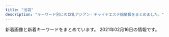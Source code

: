 ```yaml
---
title: "池袋"
description: "キーワード別にの巨乳アジアン・チャイナエステ嬢情報をまとめました。"
---
```


新着画像と新着キーワードをまとめています。
2021年02月16日の情報です。

<DmmAffiliateIns />
<KeywordTable
  shops={
    [
    {
        "station": "JR\u6c60\u888b\u99c5\u897f\u53e3",
        "keywords": {
            "\u30bb\u30af\u30b7\u30fc": 1
        },
        "name": "\u6708\u306e\u604b",
        "img_links": [
            "http://tsukinokoi.com/img/staff/153079932824200700.jpg",
            "http://tsukinokoi.com/images/bar_staff.png",
            "http://tsukinokoi.com/images/QRcode.png",
            "http://tsukinokoi.com/img/staff/144652745411466600.jpg",
            "http://tsukinokoi.com/img/staff/148586605226742500.jpg",
            "http://tsukinokoi.com/images/news3.png",
            "http://tsukinokoi.com/images/news1.png",
            "http://tsukinokoi.com/images/bar_top.png",
            "http://tsukinokoi.com/img/staff/148073918839938900.jpg",
            "http://tsukinokoi.com/img/staff/155818741107218300.jpg",
            "http://tsukinokoi.com/images/bar_gallery.png",
            "http://tsukinokoi.com/images/pickupGirl2014.png",
            "http://tsukinokoi.com/img/staff/148586605222864500.jpg",
            "http://tsukinokoi.com/img/staff/151584629124140300.jpg",
            "http://tsukinokoi.com/img/staff/152008703796356600.jpg",
            "http://tsukinokoi.com/img/staff/142919725579809100.png",
            "http://tsukinokoi.com/img/staff/155204782386136400.jpg",
            "http://tsukinokoi.com/img/staff/154673852166026500.jpg",
            "http://tsukinokoi.com/img/staff/148256052554824000.jpg",
            "http://tsukinokoi.com/img/staff/155611310658540500.jpg",
            "http://tsukinokoi.com/img/staff/160622584020640000.jpg",
            "http://tsukinokoi.com/images/event/2020/m02.png"
        ],
        "url": "http://tsukinokoi.com/"
    },
    {
        "name": "\u30a2\u30ed\u30de\u30ed\u30de\u30f3\u30b9",
        "keywords": {
            "C": 21
        },
        "url": "http://salon-arm.com/",
        "station": "JR\u6c60\u888b\u99c5\u897f\u53e3",
        "img_links": [
            "http://salon-arm.com/staff/ichigo/01.jpg",
            "http://salon-arm.com/staff/kaori/01mb.jpg",
            "http://salon-arm.com/pic/head.png",
            "http://salon-arm.com/staff/nana/01mb.jpg",
            "http://salon-arm.com/staff/saya/01mb.jpg",
            "http://salon-arm.com/staff/ringo/01mb.jpg",
            "http://salon-arm.com/img/ttl_mobile.png",
            "http://salon-arm.com/staff/reina/01.jpg",
            "http://salon-arm.com/staff/nana/01.jpg",
            "http://salon-arm.com/staff/ringo/01.jpg",
            "http://salon-arm.com/staff/saya/01.jpg",
            "http://salon-arm.com/img/ttl_line.png",
            "http://salon-arm.com/staff/ichigo/01mb.jpg",
            "http://salon-arm.com/staff/yuuka/01.jpg",
            "http://salon-arm.com/pic/top.png",
            "http://salon-arm.com/staff/emi/01.jpg",
            "http://salon-arm.com/staff/emi/01mb.jpg",
            "http://salon-arm.com/img/att.jpg",
            "http://salon-arm.com/i/files/homeimg.jpg",
            "http://salon-arm.com/staff/kaori/01.jpg",
            "http://salon-arm.com/staff/rika/01.jpg",
            "http://salon-arm.com/staff/ai/01mb.jpg",
            "http://salon-arm.com/img/ttl_concept.png",
            "http://salon-arm.com/staff/ai/01.jpg",
            "http://salon-arm.com/staff/mai/01.jpg",
            "http://salon-arm.com/staff/midori/01mb.jpg",
            "http://salon-arm.com/staff/reina/01mb.jpg",
            "http://salon-arm.com/staff/yuuka/01mb.jpg",
            "http://salon-arm.com/staff/mai/01mb.jpg",
            "http://salon-arm.com/img/ttl_staff.png",
            "http://salon-arm.com/img/ttl_tnew.png",
            "http://salon-arm.com/staff/midori/01.jpg",
            "http://salon-arm.com/staff/rika/01mb.jpg"
        ]
    },
    {
        "name": "\u767d\u3044\u604b\u4eba",
        "station": "JR\u6c60\u888b\u99c5\u897f\u53e3",
        "url": "http://whitelover.jpest.net/",
        "img_links": [
            "http://whitelover.jpest.net/uploads//sites/32/2020/12/g3.jpg",
            "http://whitelover.jpest.net/uploads//sites/32/2020/11/01-1.png",
            "http://whitelover.jpest.net/uploads//sites/32/2021/02/g31.jpg",
            "http://whitelover.jpest.net/uploads//sites/32/2021/01/01-1.jpg",
            "http://whitelover.jpest.net/uploads//sites/32/2021/02/g3.jpg",
            "http://whitelover.jpest.net/uploads//sites/32/2020/12/g2.jpg",
            "http://whitelover.jpest.net/uploads//sites/32/2020/12/g3-1.jpg",
            "http://whitelover.jpest.net/uploads//sites/32/2021/02/g3-1.jpg",
            "http://whitelover.jpest.net/uploads//sites/32/2020/11/g12.jpg",
            "http://whitelover.jpest.net/uploads//sites/32/2020/11/02-1.png",
            "http://whitelover.jpest.net/uploads//sites/32/2021/01/02-1.jpg",
            "http://whitelover.jpest.net/uploads//sites/32/elementor/thumbs/g3-1-p2n77xvnrngcubrvbz5lcdx939b43zx45417b9n100.jpg",
            "http://whitelover.jpest.net/uploads//sites/32/2020/11/g1.jpg"
        ],
        "keywords": {}
    },
    {
        "station": "JR\u6c60\u888b\u99c5\u897f\u53e3",
        "url": "http://www.coco-8.jp/",
        "keywords": {
            "86": 2,
            "88": 1,
            "90": 1
        },
        "name": "CoCo8 \u30b3\u30b3\u30a8\u30a4\u30c8",
        "img_links": [
            "http://www.coco-8.jp/_src/49977785/wechatimg336_20201102105038881.jpg",
            "http://www.coco-8.jp/_src/36745880/pic2.jpg",
            "http://www.coco-8.jp/_src/36746346/maya.jpg",
            "http://www.coco-8.jp/_src/36746641/risa.jpg",
            "http://www.coco-8.jp/_src/36746345/maya.jpg",
            "http://www.coco-8.jp/_src/36813492/cam2.jpg",
            "http://www.coco-8.jp/_src/36746732/road2.png",
            "http://www.coco-8.jp/_src/36742655/down.png",
            "http://www.coco-8.jp/_src/37791773/wechatimg437_20201113100952153.jpg",
            "http://www.coco-8.jp/_src/36746351/lineline.png",
            "http://www.coco-8.jp/_src/36746320/sayuri.jpg",
            "http://www.coco-8.jp/_src/49632559/wechatimg336_20201102105038881.jpg",
            "http://www.coco-8.jp/_src/36741678/down.png",
            "http://www.coco-8.jp/_src/36741639/2.jpg",
            "http://www.coco-8.jp/_src/36741636/5.jpg",
            "http://www.coco-8.jp/_src/36746692/g3.jpg",
            "http://www.coco-8.jp/_src/36741637/3.jpg",
            "http://www.coco-8.jp/_src/36741673/3.jpg",
            "http://www.coco-8.jp/_src/36741670/1.jpg",
            "http://www.coco-8.jp/_src/36741672/4.jpg",
            "http://www.coco-8.jp/_src/36746379/aki.jpg",
            "http://www.coco-8.jp/_src/36742638/b.png",
            "http://www.coco-8.jp/_src/36746702/g6.jpg",
            "http://www.coco-8.jp/_src/36746635/iwa1.jpg",
            "http://www.coco-8.jp/_src/36746398/mei1.jpg",
            "http://www.coco-8.jp/_src/36746642/risa.jpg",
            "http://www.coco-8.jp/_src/36742640/b.png",
            "http://www.coco-8.jp/_src/36746395/lineline.png",
            "http://www.coco-8.jp/_src/37791754/smartselect_20191212-140919_wechat.jpg",
            "http://www.coco-8.jp/_src/49977665/wechatimg437_20201113100952153.jpg",
            "http://www.coco-8.jp/_src/36746714/b.png",
            "http://www.coco-8.jp/_src/37791789/lineline.png",
            "http://www.coco-8.jp/_src/36741674/5.jpg",
            "http://www.coco-8.jp/_src/36820892/cam3.png",
            "http://www.coco-8.jp/_src/49632727/wechatimg336_20201102105038881.jpg",
            "http://www.coco-8.jp/_src/36741640/1.jpg",
            "http://www.coco-8.jp/_src/36746633/lineline.png",
            "http://www.coco-8.jp/_src/36746636/iwa1.jpg",
            "http://www.coco-8.jp/_src/36742658/s1.jpg",
            "http://www.coco-8.jp/_src/36742460/3.jpg",
            "http://www.coco-8.jp/_src/36742630/b.png",
            "http://www.coco-8.jp/_src/36741638/4.jpg",
            "http://www.coco-8.jp/_src/36712010/sayuri.jpg",
            "http://www.coco-8.jp/_src/36746331/lineline.png",
            "http://www.coco-8.jp/_src/36742461/4.jpg",
            "http://www.coco-8.jp/_src/36745876/pic1.jpg",
            "http://www.coco-8.jp/_src/36813493/cam2.jpg",
            "http://www.coco-8.jp/_src/37791774/wechatimg437_20201113100952153.jpg",
            "http://www.coco-8.jp/_src/36746397/mei1.jpg",
            "http://www.coco-8.jp/_src/36746704/g5.png",
            "http://www.coco-8.jp/_src/36746644/lineline.png",
            "http://www.coco-8.jp/_src/36742462/5.jpg",
            "http://www.coco-8.jp/_src/36742644/sayuri.jpg",
            "http://www.coco-8.jp/_src/36815290/cam.png",
            "http://www.coco-8.jp/_src/36746682/g.jpg",
            "http://www.coco-8.jp/_src/36742458/1.jpg",
            "http://www.coco-8.jp/_src/36742791/s4.jpg",
            "http://www.coco-8.jp/_src/36741671/2.jpg",
            "http://www.coco-8.jp/_src/36746688/g2.jpg",
            "http://www.coco-8.jp/_src/36742636/b.png",
            "http://www.coco-8.jp/_src/36742642/b.png",
            "http://www.coco-8.jp/_src/49977789/lineline.png",
            "http://www.coco-8.jp/_src/49977786/wechatimg336_20201102105038881.jpg",
            "http://www.coco-8.jp/_src/36742780/s3.jpg",
            "http://www.coco-8.jp/_src/36742714/s2.jpg",
            "http://www.coco-8.jp/_src/36743040/s5.jpg",
            "http://www.coco-8.jp/_src/36746380/aki.jpg",
            "http://www.coco-8.jp/_src/36820891/cam3.png",
            "http://www.coco-8.jp/_src/36742459/2.jpg",
            "http://www.coco-8.jp/_src/36746639/lineline.png",
            "http://www.coco-8.jp/_src/49977773/wechatimg437_20201113100952153.jpg"
        ]
    },
    {
        "name": "\u6e80\u6708\u5802",
        "station": "JR\u6c60\u888b\u99c5\u897f\u53e3",
        "img_links": [],
        "url": "http://mangetsudou.tyo.cm/",
        "keywords": {}
    },
    {
        "station": "JR\u6c60\u888b\u99c5\u897f\u53e3(\u5317)",
        "img_links": [
            "https://www.relax-es.net/img/uploadfile/imgpc01601602326.jpg",
            "https://www.relax-es.net/img/icon/new.png",
            "https://www.relax-es.net/w160-p400/img/uploadfile/imgpc01601942092.jpg",
            "https://www.relax-es.net/w160-p400/img/uploadfile/imgpc01601602403.jpg",
            "https://www.relax-es.net/img/bana02.jpg",
            "https://www.relax-es.net/w160-p400/img/uploadfile/imgpc01601602016.jpg",
            "https://www.relax-es.net/img/uploadfile/imgpc01608535783.jpg",
            "https://www.relax-es.net/w200-p300/img/uploadfile/imgpc01601601781.jpg",
            "https://www.relax-es.net/w160-p400/img/uploadfile/imgpc01608535783.jpg",
            "https://www.relax-es.net/w160-p400/img/uploadfile/imgpc01608535826.jpg",
            "https://www.relax-es.net/img/uploadfile/imgpc01601942123.jpg",
            "https://www.relax-es.net/img/area.jpg",
            "https://www.relax-es.net/w160-p400/img/uploadfile/imgpc01601601975.jpg",
            "https://www.relax-es.net/img/uploadfile/imgpc01601602761.jpg",
            "https://www.relax-es.net/w160-p400/img/uploadfile/imgpc01601602326.jpg",
            "https://www.relax-es.net/w160-p400/img/uploadfile/imgpc01601601781.jpg",
            "https://www.relax-es.net/w90-p90/img/uploadfile/imgpc01608535716.jpg",
            "https://www.relax-es.net/img/uploadfile/imgpc01601942165.jpg",
            "https://www.relax-es.net/w300-p200/img/uploadfile/imgpc01601603008.jpg",
            "https://www.relax-es.net/img/uploadfile/imgpc01601602970.jpg",
            "https://www.relax-es.net/img/uploadfile/imgpc01601601781.jpg",
            "https://www.relax-es.net/w200-p300/img/uploadfile/imgpc01601942123.jpg",
            "https://www.relax-es.net/w90-p90/img/uploadfile/imgpc01608535915.jpg",
            "https://www.relax-es.net/w160-p400/img/uploadfile/imgpc01608535915.jpg",
            "https://www.relax-es.net/w160-p400/img/uploadfile/imgpc01608535716.jpg",
            "https://www.relax-es.net/img/bana03.jpg",
            "https://www.relax-es.net/w200-p300/img/uploadfile/imgpc01601602016.jpg",
            "https://www.relax-es.net/img/num1.png",
            "https://www.relax-es.net/img/uploadfile/imgpc01601601975.jpg",
            "https://www.relax-es.net/w160-p400/img/uploadfile/imgpc01601602761.jpg",
            "https://www.relax-es.net/img/uploadfile/imgpc01601602443.jpg",
            "https://www.relax-es.net/img/uploadfile/imgpc01601942092.jpg",
            "https://www.relax-es.net/w200-p300/img/uploadfile/imgpc01601602761.jpg",
            "https://www.relax-es.net/w160-p400/img/uploadfile/imgpc01601942165.jpg",
            "https://www.relax-es.net/img/companioncoment.png",
            "https://www.relax-es.net/img/uploadfile/imgpc01601602890.jpg",
            "https://www.relax-es.net/w200-p300/img/uploadfile/imgpc01601602269.jpg",
            "https://www.relax-es.net/img/bana10.jpg",
            "https://www.relax-es.net/img/num2.png",
            "https://www.relax-es.net/img/uploadfile/imgpc01608535915.jpg",
            "https://www.relax-es.net/img/bana05.jpg",
            "https://www.relax-es.net/img/uploadfile/imgpc01601942142.jpg",
            "https://www.relax-es.net/img/num4.png",
            "https://www.relax-es.net/img/uploadfile/imgpc01608535716.jpg",
            "https://www.relax-es.net/img/uploadfile/imgpc01601602269.jpg",
            "https://www.relax-es.net/img/bana01.jpg",
            "https://www.relax-es.net/w160-p400/img/uploadfile/imgpc01601942142.jpg",
            "https://www.relax-es.net/img/syscard.png",
            "https://www.relax-es.net/w160-p400/img/uploadfile/imgpc01601602188.jpg",
            "https://www.relax-es.net/w90-p90/img/uploadfile/imgpc01601602443.jpg",
            "https://www.relax-es.net/w160-p400/img/uploadfile/imgpc01601602269.jpg",
            "https://www.relax-es.net/w160-p400/img/uploadfile/imgpc01601602443.jpg",
            "https://www.relax-es.net/img/bana04.jpg",
            "https://www.relax-es.net/img/num5.png",
            "https://www.relax-es.net/w200-p300/img/uploadfile/imgpc01608535915.jpg",
            "https://www.relax-es.net/w230-p230/img/uploadfile/img_1601600792.jpg",
            "https://www.relax-es.net/w90-p90/img/uploadfile/imgpc01601602970.jpg",
            "https://www.relax-es.net/img/bana07.jpg",
            "https://www.relax-es.net/w90-p90/img/uploadfile/imgpc01601942165.jpg",
            "https://www.relax-es.net/w200-p300/img/uploadfile/imgpc01601602970.jpg",
            "https://www.relax-es.net/w300-p200/img/uploadfile/imgpc01601942105.jpg",
            "https://www.relax-es.net/img/kantan.jpg",
            "https://www.relax-es.net/img/uploadfile/imgpc01601602676.jpg",
            "https://www.relax-es.net/img/num3.png",
            "https://www.relax-es.net/w90-p90/img/uploadfile/imgpc01601942105.jpg",
            "https://www.relax-es.net/img/uploadfile/img_1601600707.jpg",
            "https://www.relax-es.net/w160-p400/img/uploadfile/imgpc01601602890.jpg",
            "https://www.relax-es.net/w160-p400/img/uploadfile/imgpc01601602970.jpg",
            "https://www.relax-es.net/img/uploadfile/imgpc01601602403.jpg",
            "https://www.relax-es.net/w200-p300/img/uploadfile/imgpc01601942165.jpg",
            "https://www.relax-es.net/w160-p400/img/uploadfile/imgpc01601602676.jpg",
            "https://www.relax-es.net/img/uploadfile/imgpc01601602188.jpg",
            "https://www.relax-es.net/img/uploadfile/1601603998.png",
            "https://www.relax-es.net/img/uploadfile/imgpc01601942105.jpg",
            "https://www.relax-es.net/w200-p300/img/uploadfile/imgpc01601602403.jpg",
            "https://www.relax-es.net/img/uploadfile/imgpc01608535826.jpg",
            "https://www.relax-es.net/img/uploadfile/img_1601600792.jpg",
            "https://www.relax-es.net/w160-p400/img/uploadfile/imgpc01601942105.jpg",
            "https://www.relax-es.net/w160-p400/img/uploadfile/imgpc01601942123.jpg",
            "https://www.relax-es.net/w160-p400/img/uploadfile/imgpc01601603008.jpg",
            "https://www.relax-es.net/img/uploadfile/imgpc01601602016.jpg",
            "https://www.relax-es.net/img/uploadfile/imgpc01601603008.jpg"
        ],
        "name": "New RELAX TIME",
        "keywords": {
            "87": 20,
            "90": 5,
            "89": 61,
            "E": 72,
            "D": 51,
            "C": 34,
            "88": 69,
            "F": 30
        },
        "url": "https://www.relax-es.net/"
    },
    {
        "name": "\u6c34\u6728\u82b1",
        "img_links": [
            "http://hanamizuki.jpn.cm/images/room3.jpg",
            "http://hanamizuki.jpn.cm/images/room2.jpg",
            "http://hanamizuki.jpn.cm/photos/sites/43/2019/12/2019122511054726.jpg",
            "http://hanamizuki.jpn.cm/photos/sites/43/2021/02/2021020211590282.jpg",
            "http://hanamizuki.jpn.cm/images/s_news.png",
            "http://hanamizuki.jpn.cm/photos/sites/43/2017/11/2017110204162215.jpg",
            "http://hanamizuki.jpn.cm/images/top.png",
            "http://hanamizuki.jpn.cm/images/nbj2.jpg",
            "http://hanamizuki.jpn.cm/images/mobile.png",
            "http://hanamizuki.jpn.cm/images/s_link.png",
            "http://hanamizuki.jpn.cm/images/room1.jpg",
            "http://hanamizuki.jpn.cm/photos/sites/43/2017/11/2017110204161468.jpg",
            "http://hanamizuki.jpn.cm/images/room4.jpg",
            "http://hanamizuki.jpn.cm/photos/sites/43/2019/12/2019122511054178.jpg",
            "http://hanamizuki.jpn.cm/images/s_staff.png"
        ],
        "keywords": {
            "H": 2,
            "88": 1,
            "95": 1,
            "90": 1,
            "E": 1
        },
        "url": "http://hanamizuki.jpn.cm/",
        "station": "JR\u6c60\u888b\u99c5\u6771\u53e3"
    },
    {
        "img_links": [
            "http://c-sun2.com/image/cast/cast_496_1_l.jpg",
            "http://c-sun2.com/image/cast/cast_533_1_l.jpg",
            "http://c-sun2.com/img/header.jpg",
            "http://c-sun2.com/image/cast/cast_453_2_l.jpg",
            "http://c-sun2.com/img/icon/new.png",
            "http://c-sun2.com/image/cast/cast_390_1_l.jpg",
            "http://c-sun2.com/image/cast/cast_484_1_l.jpg",
            "http://c-sun2.com/image/cast/cast_390_2_l.jpg",
            "http://c-sun2.com/image/cast/cast_485_2_l.jpg",
            "http://c-sun2.com/image/cast/cast_534_2_l.jpg",
            "http://c-sun2.com/image/cast/cast_524_2_l.jpg",
            "http://c-sun2.com/image/cast/cast_473_1_l.jpg",
            "http://c-sun2.com/image/cast/cast_485_1_l.jpg",
            "http://c-sun2.com/image/cast/cast_580_1_l.jpg",
            "http://c-sun2.com/image/cast/cast_393_1_l.jpg",
            "http://c-sun2.com/image/cast/cast_362_2_l.jpg",
            "http://c-sun2.com/image/cast/cast_360_2_l.jpg",
            "http://c-sun2.com/image/cast/cast_326_1_l.jpg",
            "http://c-sun2.com/img/topbar_news.png",
            "http://c-sun2.com/image/cast/cast_362_1_l.jpg",
            "http://c-sun2.com/img/topbar_camp.png",
            "http://c-sun2.com/img/event/camp3.jpg",
            "http://c-sun2.com/image/cast/cast_357_1_l.jpg",
            "http://c-sun2.com/img/bar_profile.png",
            "http://c-sun2.com/image/cast/cast_466_2_l.jpg",
            "http://c-sun2.com/image/shame/192_1_l.jpg",
            "http://c-sun2.com/image/cast/cast_471_2_l.jpg",
            "http://c-sun2.com/image/cast/cast_496_2_l.jpg",
            "http://c-sun2.com/image/cast/cast_360_1_l.jpg",
            "http://c-sun2.com/img/topbar_osusume.png",
            "http://c-sun2.com/image/cast/cast_484_2_l.jpg",
            "http://c-sun2.com/image/cast/cast_492_1_l.jpg",
            "http://c-sun2.com/image/cast/cast_473_2_l.jpg",
            "http://c-sun2.com/image/cast/cast_393_2_l.jpg",
            "http://c-sun2.com/image/cast/cast_524_1_l.jpg",
            "http://c-sun2.com/image/cast/cast_357_2_l.jpg",
            "http://c-sun2.com/image/cast/cast_466_1_l.jpg",
            "http://c-sun2.com/image/cast/cast_326_2_l.jpg",
            "http://c-sun2.com/image/cast/cast_453_1_l.jpg",
            "http://c-sun2.com/image/cast/cast_471_1_l.jpg",
            "http://c-sun2.com/img/bar_grallery.png",
            "http://c-sun2.com/img/bar_therapist.png",
            "http://c-sun2.com/image/cast/cast_492_2_l.jpg",
            "http://c-sun2.com/image/cast/cast_534_1_l.jpg",
            "http://c-sun2.com/image/cast/cast_533_2_l.jpg"
        ],
        "station": "JR\u6c60\u888b\u99c5\u897f\u53e3",
        "keywords": {
            "83": 10,
            "84": 8,
            "82": 10,
            "81": 4,
            "85": 4
        },
        "url": "http://c-sun2.com/",
        "name": "\u30b9\u30a4\u30fc\u30c8\u30de\u30c3\u30c8"
    },
    {
        "station": "JR\u6c60\u888b\u99c5\u897f\u53e3(\u5317)",
        "img_links": [
            "http://es-hana.work/img/haruka1.jpg",
            "http://es-hana.work/img/ai1.jpg",
            "http://es-hana.work/images/1.jpg",
            "http://es-hana.work/img/rina1.jpg",
            "http://es-hana.work/images/line.jpg",
            "http://es-hana.work/images/8.jpg",
            "http://es-hana.work/images/int.jpg",
            "http://es-hana.work/images/news.jpg",
            "http://es-hana.work/staff/haruka.jpg",
            "http://es-hana.work/images/5.jpg",
            "http://es-hana.work/images/2.jpg",
            "http://es-hana.work/images/tg.jpg",
            "http://es-hana.work/staff/aya.jpg",
            "http://es-hana.work/img/yui1.jpg",
            "http://es-hana.work/images/6.jpg",
            "http://es-hana.work/staff/rina.jpg",
            "http://es-hana.work/images/staff_t.jpg",
            "http://es-hana.work/staff/yui.jpg",
            "http://es-hana.work/images/sys2.jpg",
            "http://es-hana.work/staff/nana.jpg",
            "http://es-hana.work/images/ac2.jpg",
            "http://es-hana.work/images/3.jpg",
            "http://es-hana.work/images/sys1.jpg",
            "http://es-hana.work/img/aya1.jpg",
            "http://es-hana.work/images/interior_t.jpg",
            "http://es-hana.work/staff/ai.jpg",
            "http://es-hana.work/images/7.jpg",
            "http://es-hana.work/staff/yuna.jpg",
            "http://es-hana.work/img/nana1.jpg",
            "http://es-hana.work/images/ac1.jpg",
            "http://es-hana.work/img/miki1.jpg",
            "http://es-hana.work/images/head.jpg",
            "http://es-hana.work/staff/miki.jpg"
        ],
        "name": "\u82b1\u6c34\u6728",
        "url": "http://es-hana.work/",
        "keywords": {}
    },
    {
        "station": "JR\u6c60\u888b\u99c5\u897f\u53e3",
        "keywords": {
            "C": 12,
            "D": 18,
            "83": 18,
            "86": 6,
            "85": 6
        },
        "img_links": [
            "http://koi.este.work/2/uploadimg/1577672563.jpg",
            "http://koi.este.work/tennai2.jpg",
            "http://koi.este.work/up_5_3_0.jpg",
            "http://koi.este.work/2/uploadimg/1601879728.jpg",
            "http://koi.este.work/t3.jpg",
            "http://momipara.jp/img/link/momi88.jpg",
            "http://koi.este.work/b_news.png",
            "http://koi.este.work/t1.jpg",
            "http://koi.este.work/tennai3.jpg",
            "http://koi.este.work/tennai4.jpg",
            "http://koi.este.work/2/uploadimg/1565558725.jpg",
            "http://koi.este.work/mens-esthe.png",
            "http://koi.este.work/b_girl.png",
            "http://koi.este.work/top.jpg",
            "http://koi.este.work/tennai.png",
            "http://koi.este.work/2/uploadimg/1579481243.jpg"
        ],
        "name": "\u604b",
        "url": "http://koi.este.work/"
    },
    {
        "name": "\u30b9\u30de\u30a4\u30eb",
        "station": "JR\u6c60\u888b\u99c5\u6771\u53e3",
        "url": "http://iris.iest.info/",
        "img_links": [],
        "keywords": {}
    },
    {
        "url": "http://suiteroom.este88.com/",
        "keywords": {},
        "img_links": [
            "http://suiteroom.este88.com/images/yumi1.jpg",
            "http://suiteroom.este88.com/images/koko1.jpg",
            "http://suiteroom.este88.com/images/mai1.jpg",
            "http://suiteroom.este88.com/images/sp03.jpg",
            "http://suiteroom.este88.com/images/top-kpbar.png",
            "http://suiteroom.este88.com/images/ai1.jpg",
            "http://suiteroom.este88.com/images/kina1.jpg",
            "http://suiteroom.este88.com/images/nana1.jpg",
            "http://suiteroom.este88.com/images/mika1.jpg",
            "http://suiteroom.este88.com/images/topbar.png",
            "http://suiteroom.este88.com/images/riri1.jpg",
            "http://suiteroom.este88.com/images/yuki1.jpg",
            "http://suiteroom.este88.com/images/yuri1.jpg",
            "http://suiteroom.este88.com/images/topinfo.png",
            "http://suiteroom.este88.com/images/sp02.jpg",
            "http://suiteroom.este88.com/images/therapist-bar.png",
            "http://suiteroom.este88.com/images/sp01.jpg",
            "http://suiteroom.este88.com/images/topnews.png"
        ],
        "station": "JR\u6c60\u888b\u99c5\u897f\u53e3",
        "name": "For You"
    },
    {
        "url": "http://esthe-treat.com/",
        "keywords": {},
        "station": "JR\u6c60\u888b\u99c5\u897f\u53e3",
        "name": "\u53f0\u6e7e\u5e78\u904b\u30ea\u30e9\u30af\u30bc\u30fc\u30b7\u30e7\u30f3",
        "img_links": [
            "http://esthe-treat.com/img/sysetc.png",
            "http://esthe-treat.com/img/t-t.jpg",
            "http://esthe-treat.com/staff/ami/01.jpg",
            "http://esthe-treat.com/img/t-s.jpg",
            "http://esthe-treat.com/img/cam.jpg",
            "http://esthe-treat.com/img/add.jpg",
            "http://esthe-treat.com/img/t-a.jpg",
            "http://esthe-treat.com/img/sys2.png",
            "http://esthe-treat.com/img/botton.jpg",
            "http://esthe-treat.com/img/pc.jpg",
            "http://esthe-treat.com/img/tit.jpg",
            "http://esthe-treat.com/img/adrs.jpg",
            "http://esthe-treat.com/img/sys1.png",
            "http://esthe-treat.com/staff/mari/01.jpg",
            "http://esthe-treat.com/staff/natumi/01.jpg",
            "http://esthe-treat.com/img/tel.jpg",
            "http://esthe-treat.com/img/pic.jpg",
            "http://esthe-treat.com/staff/rena/01.jpg",
            "http://esthe-treat.com/staff/yuyu/01.jpg",
            "http://esthe-treat.com/img/t-o.jpg",
            "http://esthe-treat.com/img/info.jpg",
            "http://esthe-treat.com/img/t-r.jpg"
        ]
    },
    {
        "img_links": [
            "http://www.i-rlx.info/i/girl/01.jpg",
            "http://www.i-rlx.info/images/upload/thumb/95e8548329763630.jpg",
            "http://www.i-rlx.info/i/girl/03.jpg",
            "http://www.i-rlx.info/images/index_04.jpg",
            "http://www.i-rlx.info/i/room/r03.jpg",
            "http://www.i-rlx.info/images/index_19.jpg",
            "http://www.i-rlx.info/images/staff_16.jpg",
            "http://www.i-rlx.info/images/upload/thumb/dc8f1b616e622b2a.jpg",
            "http://www.i-rlx.info/images/index_12.jpg",
            "http://www.i-rlx.info/images/upload/thumb/ac8e7ec3ac179feb.jpg",
            "http://www.i-rlx.info/images/index_29.jpg",
            "http://www.i-rlx.info/images/index_35_01.jpg",
            "http://www.i-rlx.info/images/index_06.jpg",
            "http://www.i-rlx.info/images/upload/thumb/19b76df66faf0b12.jpg",
            "http://www.i-rlx.info/images/upload/thumb/549fe7e03db1e8fc.jpg",
            "http://www.i-rlx.info/images/index_01.jpg",
            "http://www.i-rlx.info/images/03.jpg",
            "http://www.i-rlx.info/images/index_34.jpg",
            "http://www.i-rlx.info/girl/017.jpg",
            "http://www.i-rlx.info/images/index_10.jpg",
            "http://www.i-rlx.info/images/index_24.jpg",
            "http://www.i-rlx.info/images/index_20.jpg",
            "http://www.i-rlx.info/images/index_27.jpg",
            "http://www.i-rlx.info/images/info.jpg",
            "http://www.i-rlx.info/images/upload/5f15caf7f272770f.jpg",
            "http://www.i-rlx.info/images/index_18.jpg",
            "http://www.i-rlx.info/images/upload/549fe7e03db1e8fc.jpg",
            "http://www.i-rlx.info/images/index_39.jpg",
            "http://www.i-rlx.info/i/girl/02.jpg",
            "http://www.i-rlx.info/images/upload/thumb/bb2bfea87a6127cc.jpg",
            "http://www.i-rlx.info/images/upload/thumb/4d0e657eefdddf42.jpg",
            "http://www.i-rlx.info/images/index_28.jpg",
            "http://www.i-rlx.info/images/upload/b0bbe23232bed8aa.jpg",
            "http://www.i-rlx.info/images/upload/bb2bfea87a6127cc.jpg",
            "http://www.i-rlx.info/i/room/r02.jpg",
            "http://www.i-rlx.info/images/upload/d9467bde93e01a59.jpg",
            "http://www.i-rlx.info/images/index_26.jpg",
            "http://www.i-rlx.info/images/upload/thumb/bc0752fe4e53b8c6.jpg",
            "http://www.i-rlx.info/images/upload/dc8f1b616e622b2a.jpg",
            "http://www.i-rlx.info/images/index_23.jpg",
            "http://www.i-rlx.info/images/index_37.jpg",
            "http://www.i-rlx.info/girl/06.jpg",
            "http://www.i-rlx.info/images/rec.jpg",
            "http://www.i-rlx.info/images/upload/7b4c8b9d49e714ee.jpg",
            "http://www.i-rlx.info/images/upload/ac8e7ec3ac179feb.jpg",
            "http://www.i-rlx.info/images/index_11.jpg",
            "http://www.i-rlx.info/images/info_16.jpg",
            "http://www.i-rlx.info/images/index_13.jpg",
            "http://www.i-rlx.info/girl/08.jpg",
            "http://www.i-rlx.info/i/girl/05.jpg",
            "http://www.i-rlx.info/images/index_22.jpg",
            "http://www.i-rlx.info/images/sub_18.jpg",
            "http://www.i-rlx.info/girl/01.jpg",
            "http://www.i-rlx.info/images/upload/7d800b2f3fde617b.jpg",
            "http://www.i-rlx.info/images/index_15.jpg",
            "http://www.i-rlx.info/i/room/r04.jpg",
            "http://www.i-rlx.info/girl/018.jpg",
            "http://www.i-rlx.info/images/index_09.jpg",
            "http://www.i-rlx.info/images/rec_16.jpg",
            "http://www.i-rlx.info/images/upload/thumb/0192d005c5f424ba.jpg",
            "http://www.i-rlx.info/images/upload/9e42414005a99f48.jpg",
            "http://www.i-rlx.info/images/index_30.jpg",
            "http://www.i-rlx.info/images/upload/thumb/7b4c8b9d49e714ee.jpg",
            "http://www.i-rlx.info/images/upload/thumb/22c78aefa047b678.jpg",
            "http://www.i-rlx.info/girl/02.jpg",
            "http://www.i-rlx.info/images/upload/19b76df66faf0b12.jpg",
            "http://www.i-rlx.info/images/sub_21.jpg",
            "http://www.i-rlx.info/images/upload/4d0e657eefdddf42.jpg",
            "http://www.i-rlx.info/images/upload/bc0752fe4e53b8c6.jpg",
            "http://www.i-rlx.info/girl/07.jpg",
            "http://www.i-rlx.info/images/upload/95e8548329763630.jpg",
            "http://www.i-rlx.info/images/upload/thumb/bb8a47bc98c64e87.jpg",
            "http://www.i-rlx.info/i/room/r01.jpg",
            "http://www.i-rlx.info/images/upload/thumb/9e42414005a99f48.jpg",
            "http://www.i-rlx.info/images/index_03.jpg",
            "http://www.i-rlx.info/images/upload/thumb/3a57edcf235cfd8e.jpg",
            "http://www.i-rlx.info/i/girl/04.jpg",
            "http://www.i-rlx.info/images/upload/thumb/7d800b2f3fde617b.jpg",
            "http://www.i-rlx.info/images/upload/thumb/d9467bde93e01a59.jpg",
            "http://www.i-rlx.info/images/upload/thumb/5f15caf7f272770f.jpg",
            "http://www.i-rlx.info/images/index_17.jpg",
            "http://www.i-rlx.info/images/index_21.jpg",
            "http://www.i-rlx.info/images/upload/thumb/b0bbe23232bed8aa.jpg",
            "http://www.i-rlx.info/images/upload/thumb/eeb5d9caa554018e.jpg",
            "http://www.i-rlx.info/images/index_07.jpg",
            "http://www.i-rlx.info/girl/04.jpg",
            "http://www.i-rlx.info/images/index_02.jpg",
            "http://www.i-rlx.info/images/index_36.jpg",
            "http://www.i-rlx.info/images/index_08.jpg",
            "http://www.i-rlx.info/images/index_33.jpg",
            "http://www.i-rlx.info/images/index_14.jpg",
            "http://www.i-rlx.info/images/upload/0192d005c5f424ba.jpg",
            "http://www.i-rlx.info/images/upload/eeb5d9caa554018e.jpg",
            "http://www.i-rlx.info/images/upload/22c78aefa047b678.jpg",
            "http://www.i-rlx.info/images/index_31.jpg",
            "http://www.i-rlx.info/girl/05.jpg",
            "http://www.i-rlx.info/images/upload/3a57edcf235cfd8e.jpg",
            "http://www.i-rlx.info/images/upload/bb8a47bc98c64e87.jpg"
        ],
        "station": "JR\u6c60\u888b\u99c5\u897f\u53e3(\u5317)",
        "keywords": {
            "D": 4,
            "C": 20,
            "82": 2,
            "87": 1,
            "85": 10,
            "88": 1,
            "89": 3,
            "E": 1,
            "86": 2
        },
        "name": "\u30b7\u30e3\u30fc\u30ed\u30c3\u30c8\u59eb",
        "url": "http://www.i-rlx.info/"
    },
    {
        "name": "\u6e80\u8db3\u5802",
        "station": "JR\u6c60\u888b\u99c5\u6771\u53e3",
        "url": "http://es-manzokudou.com/",
        "keywords": {
            "84": 1,
            "C": 10,
            "86": 7,
            "87": 8,
            "D": 7,
            "88": 2
        },
        "img_links": [
            "http://es-manzokudou.com/images/info_09.png",
            "http://es-manzokudou.com/uploads/9f77b9b12f9cf11fcb013974ba368064.jpg",
            "http://es-manzokudou.com/uploads/7b043aa15c9a9920550a2b92ec6be546.jpg",
            "http://es-manzokudou.com/uploads/de54f16df04e0df8ae07ab990b8c9fd2.jpg",
            "http://es-manzokudou.com/uploads/59a8a61377564fb64b48427e84e4243f.jpg",
            "http://es-manzokudou.com/images/index_02.jpg",
            "http://es-manzokudou.com/images/info_05.png",
            "http://es-manzokudou.com/images/index_06.jpg",
            "http://es-manzokudou.com/images/interior_10.jpg",
            "http://es-manzokudou.com/uploads/6eeb47bf176bb33d310cc4b85e6877cd.jpg",
            "http://es-manzokudou.com/uploads/c7f77c3ead6ef13dab668a39ed78609c.jpg",
            "http://es-manzokudou.com/uploads/33e3f16ac4ad0cce4991bcbf73f4ed57.jpg",
            "http://es-manzokudou.com/images/info_02.png",
            "http://es-manzokudou.com/uploads/efbc511fca65f9baeae51ee52426cc0e.jpg",
            "http://es-manzokudou.com/uploads/8ec0af3b4889c07ab76ccbed51b2b813.jpg",
            "http://es-manzokudou.com/images/girls_09.jpg",
            "http://es-manzokudou.com/uploads/0b1795e88117182a477ab05f88143541.jpg",
            "http://es-manzokudou.com/uploads/f66d763bd48ac5f51969e4311ac7af5c.jpg",
            "http://es-manzokudou.com/images/index_07.jpg",
            "http://es-manzokudou.com/uploads/88aa8f906b0332cb40ad4429c8e7b758.jpg",
            "http://es-manzokudou.com/uploads/356177edff3d3b7efc4a77022debc8aa.jpg",
            "http://es-manzokudou.com/images/link_09.jpg",
            "http://es-manzokudou.com/images/index_21.jpg",
            "http://es-manzokudou.com/uploads/d89fe15ae91cbe6757df76651ba2bafb.jpg",
            "http://es-manzokudou.com/images/index_14.jpg",
            "http://es-manzokudou.com/images/index_30.jpg",
            "http://es-manzokudou.com/uploads/40fc21d31595f51aaf89793b1f68617b.jpg",
            "http://es-manzokudou.com/uploads/e29aa67ee54566513e4e34114bfdc7b9.jpg",
            "http://es-manzokudou.com/uploads/209ba11412c2c128b5dfbdb8cfef6faa.jpg",
            "http://es-manzokudou.com/images/service_10.jpg",
            "http://es-manzokudou.com/images/index_05.jpg",
            "http://es-manzokudou.com/uploads/d0fdd8f6b16eaf7d5013c7d285fed2e3.jpg",
            "http://es-manzokudou.com/images/girls_11.jpg",
            "http://es-manzokudou.com/images/index_04.jpg",
            "http://es-manzokudou.com/images/index_13.jpg",
            "http://es-manzokudou.com/uploads/da9811a4171f2ec42d7c9a8567e79d8c.jpg",
            "http://es-manzokudou.com/uploads/1e5aff376576a255098bc7597386a028.jpg",
            "http://es-manzokudou.com/uploads/b3126b220ec550d17cf3d4ceaa0d5f91.jpg",
            "http://es-manzokudou.com/images/index_22.jpg",
            "http://es-manzokudou.com/images/index_31.jpg",
            "http://es-manzokudou.com/images/info_04.png",
            "http://es-manzokudou.com/uploads/36735dc9d436a790f344c57635a3a44f.jpg",
            "http://es-manzokudou.com/images/index_09.jpg",
            "http://es-manzokudou.com/uploads/848e0db3804d1d3c823537204d67f5aa.jpg",
            "http://es-manzokudou.com/images/interior_09.jpg",
            "http://es-manzokudou.com/images/index_19.jpg",
            "http://es-manzokudou.com/uploads/200f500725d3f15233d981ad9b5e6b9a.jpg",
            "http://www.cmfm2.jp/images/over_thumb_l.png",
            "http://es-manzokudou.com/images/info_01.png",
            "http://es-manzokudou.com/uploads/ce9c20b274548d8d7fc88ffba3feb6b8.jpg",
            "http://es-manzokudou.com/images/index_29.jpg",
            "http://es-manzokudou.com/uploads/62c2e989f1be95fc8e01be85b464d514.jpg",
            "http://es-manzokudou.com/uploads/801bf12e5eb5d7775a0d06c4314059a8.jpg",
            "http://es-manzokudou.com/uploads/0796672f7c59948334658998a3c55cdb.jpg",
            "http://es-manzokudou.com/uploads/0d826c16062de1388c242e2f77eb7cd6.jpg",
            "http://es-manzokudou.com/images/info_07.png",
            "http://es-manzokudou.com/uploads/d71f74498ca17396d022ba9a4df966f3.jpg",
            "http://es-manzokudou.com/images/index_01.jpg",
            "http://es-manzokudou.com/images/index_11.jpg",
            "http://es-manzokudou.com/uploads/7284e4ffc051cbb8c074a8c30390ce68.jpg",
            "http://es-manzokudou.com/uploads/e0558d7d118d3983ed620237423a6a17.jpg",
            "http://es-manzokudou.com/images/index_08.jpg",
            "http://es-manzokudou.com/uploads/b7f36d45469210b381ecb79a0e05a347.jpg",
            "http://es-manzokudou.com/images/index_15.jpg",
            "http://es-manzokudou.com/uploads/4a9bc6863322924a09070162269c7415.jpg",
            "http://es-manzokudou.com/images/index_16.jpg",
            "http://es-manzokudou.com/uploads/dedff2c11ab7aaa841a9cf2747a8406c.jpg",
            "http://es-manzokudou.com/images/index_24.jpg",
            "http://es-manzokudou.com/uploads/4638ddb6f986a671b148647ba616100a.jpg",
            "http://es-manzokudou.com/images/index_28.jpg",
            "http://es-manzokudou.com/images/service_09.jpg",
            "http://es-manzokudou.com/images/index_17.jpg",
            "http://es-manzokudou.com/uploads/6d01aeb80d9d599f91829439c8d1cce9.jpg",
            "http://es-manzokudou.com/uploads/13ab049cc45dea80b43d33b6b7108f00.jpg",
            "http://es-manzokudou.com/uploads/275d5f397baa63db8424c86d5d6237cf.jpg",
            "http://es-manzokudou.com/images/index_27.jpg",
            "http://es-manzokudou.com/uploads/c92c85411d427aeda4e82379f413bfc5.jpg",
            "http://es-manzokudou.com/images/index_23.jpg",
            "http://es-manzokudou.com/images/index_03.jpg",
            "http://es-manzokudou.com/uploads/8a1fb58d0b110680c2356994ca8efb25.jpg"
        ]
    },
    {
        "keywords": {
            "86": 17,
            "E": 3,
            "D": 11,
            "C": 29,
            "87": 8
        },
        "url": "http://www.yurari-massage.work/",
        "station": "JR\u6c60\u888b\u99c5\u897f\u53e3(\u5317)",
        "img_links": [
            "http://www.yurari-massage.work/img/m4.jpg",
            "http://www.yurari-massage.work/img/m10.jpg",
            "http://www.yurari-massage.work/img/r9.jpg",
            "http://www.yurari-massage.work/img/st11.jpg",
            "http://www.yurari-massage.work/img/m40.jpg",
            "http://www.yurari-massage.work/img/st17.jpg",
            "http://www.yurari-massage.work/img/st026.jpg",
            "http://www.yurari-massage.work/img/m30.jpg",
            "http://www.yurari-massage.work/img/mobile.png",
            "http://www.yurari-massage.work/img/head.jpg",
            "http://www.yurari-massage.work/img/sta25.jpg",
            "http://www.yurari-massage.work/img/st017.jpg",
            "http://www.yurari-massage.work/img/st4.jpg",
            "http://www.yurari-massage.work/img/st027.jpg",
            "http://www.yurari-massage.work/img/m1.jpg",
            "http://www.yurari-massage.work/img/sta21.jpg",
            "http://www.yurari-massage.work/img/sta26.jpg",
            "http://www.yurari-massage.work/img/m3.jpg",
            "http://www.yurari-massage.work/img/sta28.jpg",
            "http://www.yurari-massage.work/img/sta4.jpg",
            "http://www.yurari-massage.work/img/st25.jpg",
            "http://www.yurari-massage.work/img/st28.jpg",
            "http://www.yurari-massage.work/img/st07.jpg",
            "http://www.yurari-massage.work/img/st021.jpg",
            "http://www.yurari-massage.work/img/m5.jpg",
            "http://www.yurari-massage.work/img/m20.jpg",
            "http://www.yurari-massage.work/img/m60.jpg",
            "http://www.yurari-massage.work/img/m50.jpg",
            "http://www.yurari-massage.work/img/sta7.jpg",
            "http://www.yurari-massage.work/img/sta27.jpg",
            "http://www.yurari-massage.work/img/st7.jpg",
            "http://www.yurari-massage.work/img/st022.jpg",
            "http://www.yurari-massage.work/img/m2.jpg",
            "http://www.yurari-massage.work/img/sta22.jpg",
            "http://www.yurari-massage.work/img/st19.jpg",
            "http://www.yurari-massage.work/img/m6.jpg",
            "http://www.yurari-massage.work/img/st27.jpg",
            "http://www.yurari-massage.work/img/st21.jpg",
            "http://www.yurari-massage.work/img/nos.jpg",
            "http://www.yurari-massage.work/img/campian.jpg",
            "http://www.yurari-massage.work/img/st22.jpg",
            "http://www.yurari-massage.work/img/st26.jpg"
        ],
        "name": "\u3086\u3089\u308a"
    },
    {
        "name": "MONA\u30fbLIZA \u30e2\u30ca\u30fb\u30ea\u30b6",
        "img_links": [
            "http://monaliza.xyz/images/g7.jpg",
            "http://monaliza.xyz/images/g6.jpg",
            "http://monaliza.xyz/images/g4.jpg",
            "http://monaliza.xyz/images/index_c3.jpg",
            "http://monaliza.xyz/images/index_c1.jpg",
            "http://monaliza.xyz/images/r03.jpg",
            "http://monaliza.xyz/images/top.jpg",
            "http://monaliza.xyz/images/index_c2.jpg",
            "http://monaliza.xyz/images/r01.jpg",
            "http://monaliza.xyz/images/gallery_image01b.jpg",
            "http://monaliza.xyz/images/r04.jpg",
            "http://monaliza.xyz/images/yuki.jpg",
            "http://monaliza.xyz/images/mobile.jpg",
            "http://monaliza.xyz/images/aoyi.jpg",
            "http://monaliza.xyz/images/r02.jpg"
        ],
        "url": "http://monaliza.xyz/",
        "station": "JR\u6c60\u888b\u99c5\u897f\u53e3",
        "keywords": {
            "C": 8
        }
    },
    {
        "img_links": [
            "http://www.aroma-angels.net/images/mt_10_1_446.jpg",
            "http://www.aroma-angels.net/images/link/link_27.jpg",
            "https://www.aroma-angels.net/images/link/link_31.jpg",
            "https://www.aroma-angels.net/images/mc_1_1_882.jpg",
            "http://www.aroma-angels.net/images/mt_10_1_506.jpg",
            "https://www.aroma-angels.net/images/mt_10_1_105.jpg",
            "https://www.aroma-angels.net/images/up_5_17_0.jpg",
            "https://www.aroma-angels.net/images/mc_1_2_1092.jpg",
            "https://www.aroma-angels.net/images/ml_11_1_1338.jpg",
            "http://www.aroma-angels.net/asset/img/spacer300x450.png",
            "https://www.aroma-angels.net/images/link/link_19.jpg",
            "https://www.aroma-angels.net/asset/img/top2.jpg",
            "https://www.aroma-angels.net/images/link/link_27.jpg",
            "http://www.aroma-angels.net/images/up_5_5_0.jpg",
            "https://menlog.net/link/menlog20040.jpg",
            "http://www.aroma-angels.net/asset/img/top.jpg",
            "https://www.aroma-angels.net/images/mt_10_1_506.jpg",
            "https://www.aroma-angels.net/images/mt_10_1_446.jpg",
            "https://www.aroma-angels.net/images/ml_11_1_1698.jpeg",
            "https://www.aroma-angels.net/images/mc_1_2_144.jpg",
            "https://www.aroma-angels.net/images/up_5_18_0.jpg",
            "https://www.aroma-angels.net/images/mt_10_1_508.jpg",
            "http://www.aroma-angels.net/images/link/link_34.jpg",
            "http://www.aroma-angels.net/asset/img/spacer900x360.png",
            "http://www.aroma-angels.net/images/link/link_15.jpg",
            "https://www.aroma-angels.net/images/ml_11_1_505.jpg",
            "https://www.aroma-angels.net/images/ml_11_1_241.jpg",
            "https://www.aroma-angels.net/asset/img/spacer900x360.png",
            "https://www.aroma-angels.net/asset/img/top.jpg",
            "https://www.aroma-angels.net/images/mc_1_1_508.jpg",
            "https://www.aroma-angels.net/images/ml_11_1_1011.jpg",
            "http://www.aroma-angels.net/images/mt_10_1_105.jpg",
            "https://www.aroma-angels.net/images/up_5_14_0.jpg",
            "https://www.aroma-angels.net/images/mc_1_1_446.jpg",
            "https://www.aroma-angels.net/asset/img/spacer_gallery.png",
            "https://www.aroma-angels.net/images/mc_1_1_505.jpg",
            "https://www.aroma-angels.net/images/ml_11_1_268.jpg",
            "https://www.aroma-angels.net/images/up_5_10_0.jpg",
            "http://www.aroma-angels.net/images/mt_10_1_1092.jpg",
            "https://www.aroma-angels.net/images/ml_11_1_314.jpg",
            "http://www.aroma-angels.net/images/up_5_10_0.jpg",
            "https://www.aroma-angels.net/images/ml_11_1_208.jpg",
            "https://www.aroma-angels.net/images/ml_11_1_1411.jpg",
            "https://www.aroma-angels.net/images/up_5_22_0.jpg",
            "https://www.aroma-angels.net/images/up_5_12_0.jpg",
            "https://www.aroma-angels.net/images/link/link_34.jpg",
            "https://www.aroma-angels.net/images/up_5_25_0.jpg",
            "https://www.aroma-angels.net/images/ml_11_1_425.jpg",
            "https://www.aroma-angels.net/images/ml_11_1_1285.jpg",
            "https://www.aroma-angels.net/images/mt_10_1_505.jpg",
            "https://www.aroma-angels.net/images/mc_1_1_144.jpg",
            "https://www.aroma-angels.net/images/up_5_9_0.jpg",
            "https://www.aroma-angels.net/images/ml_11_1_105.jpg",
            "https://www.aroma-angels.net/images/up_5_8_0.jpg",
            "http://www.aroma-angels.net/images/mt_10_1_508.jpg",
            "https://www.aroma-angels.net/images/ml_11_1_239.jpg",
            "https://www.aroma-angels.net/images/ml_11_1_446.jpg",
            "http://www.aroma-angels.net/images/up_5_7_0.jpg",
            "https://www.aroma-angels.net/images/mc_1_1_105.jpg",
            "http://www.aroma-angels.net/images/up_5_17_0.jpg",
            "https://www.aroma-angels.net/asset/img/spacer300x450.png",
            "https://www.aroma-angels.net/images/ml_11_1_508.jpg",
            "http://www.aroma-angels.net/images/mt_10_1_505.jpg",
            "https://www.aroma-angels.net/images/up_5_27_0.jpg",
            "https://www.aroma-angels.net/images/ml_11_1_240.jpg",
            "https://www.aroma-angels.net/images/mc_1_1_1092.jpg",
            "http://www.aroma-angels.net/images/link/link_31.jpg",
            "http://www.aroma-angels.net/images/up_5_8_0.jpg",
            "https://www.aroma-angels.net/images/ml_11_1_1272.jpg",
            "https://www.aroma-angels.net/images/mc_1_1_2202.jpg",
            "https://www.aroma-angels.net/images/ml_11_1_1092.jpg",
            "https://www.aroma-angels.net/images/mc_1_1_425.jpg",
            "https://www.aroma-angels.net/images/mc_1_2_105.jpg",
            "https://www.aroma-angels.net/images/ml_11_1_506.jpg",
            "http://www.aroma-angels.net/images/up_5_9_0.jpg",
            "http://www.aroma-angels.net/images/up_5_27_0.jpg",
            "https://www.aroma-angels.net/images/ml_11_1_1064.jpg",
            "http://www.aroma-angels.net/images/up_5_23_0.jpg",
            "https://www.aroma-angels.net/images/up_5_6_0.jpg",
            "https://www.aroma-angels.net/images/ml_11_1_445.jpg",
            "https://www.aroma-angels.net/images/mc_1_1_241.jpg",
            "https://www.aroma-angels.net/images/ml_11_1_882.jpg",
            "http://www.aroma-angels.net/images/up_5_6_0.jpg",
            "https://www.aroma-angels.net/images/up_5_13_0.jpg",
            "https://www.aroma-angels.net/images/ml_11_1_2202.jpg",
            "http://www.aroma-angels.net/images/up_5_25_0.jpg",
            "http://www.aroma-angels.net/images/up_5_22_0.jpg",
            "https://www.aroma-angels.net/images/up_5_5_0.jpg",
            "https://www.aroma-angels.net/images/mc_1_1_506.jpg",
            "https://www.aroma-angels.net/images/up_5_7_0.jpg",
            "https://www.aroma-angels.net/images/mt_10_1_1092.jpg",
            "http://www.aroma-angels.net/asset/img/top2.jpg",
            "http://www.aroma-angels.net/images/mt_10_1_144.jpg",
            "https://www.aroma-angels.net/images/link/link_15.jpg",
            "https://www.aroma-angels.net/images/mt_10_1_144.jpg",
            "https://www.aroma-angels.net/images/ml_11_1_144.jpg",
            "https://www.aroma-angels.net/images/up_5_26_0.jpg",
            "https://www.aroma-angels.net/images/up_5_11_0.jpeg",
            "https://www.aroma-angels.net/images/mc_1_1_1285.jpg",
            "http://www.aroma-angels.net/images/up_5_26_0.jpg",
            "https://estama.jp/assets_new/default/pc/img/page/link/estama_200_40.png",
            "https://www.aroma-angels.net/images/ml_11_1_960.jpg",
            "https://www.aroma-angels.net/images/ml_11_1_507.jpg",
            "https://www.aroma-angels.net/images/up_5_19_0.jpg",
            "https://www.aroma-angels.net/images/up_5_15_0.jpg",
            "https://www.aroma-angels.net/images/up_5_23_0.jpg"
        ],
        "url": "https://www.aroma-angels.net/",
        "keywords": {
            "86": 8,
            "87": 7,
            "E": 1,
            "88": 6,
            "C": 46,
            "85": 11,
            "D": 20,
            "83": 3
        },
        "station": "JR\u6c60\u888b\u99c5\u897f\u53e3",
        "name": "AromaAngels\uff5e\u6c60\u888b\u30a2\u30ed\u30de\u30a8\u30f3\u30b8\u30a7\u30eb\u30ba\uff5e"
    },
    {
        "name": "\u30a2\u30ef\u56fd\u515a",
        "url": "http://awakoku.net/",
        "keywords": {
            "83": 3,
            "84": 3,
            "82": 1,
            "D": 1,
            "85": 2,
            "86": 1,
            "88": 1,
            "C": 20,
            "87": 1
        },
        "station": "JR\u6c60\u888b\u99c5\u897f\u53e3",
        "img_links": [
            "http://awakoku.net/girls/ami1.jpg",
            "http://awakoku.net/girls/nagisa2.jpg",
            "http://awakoku.net/topics/img/7-1.jpg",
            "http://manpuku-web2.sakura.ne.jp/awakoku/image/header.jpg",
            "http://awakoku.net/girls/mina2.jpg",
            "http://awakoku.net/girls/yumi.jpg",
            "http://awakoku.net/image/pickup.jpg",
            "http://awakoku.net/girls/nana2.jpg",
            "http://awakoku.net/girls/hana2.jpg",
            "http://awakoku.net/girls/kana1.jpg",
            "http://awakoku.net/girls/kana2.jpg",
            "http://awakoku.net/girls/misaki2.jpg",
            "http://awakoku.net/girls/yuri2.jpg",
            "http://awakoku.net/girls/nana1.jpg",
            "http://awakoku.net/girls/misaki1.jpg",
            "http://awakoku.net/girls/rika1.jpg",
            "http://awakoku.net/girls/mina1.jpg",
            "http://awakoku.net/girls/nagisa1.jpg",
            "http://awakoku.net/girls/yuri1.jpg",
            "http://awakoku.net/girls/hana1.jpg",
            "http://awakoku.net/girls/noimage.jpg"
        ]
    },
    {
        "keywords": {
            "82": 25,
            "C": 27
        },
        "station": "JR\u6c60\u888b\u99c5\u897f\u53e3(\u5317)",
        "name": "\u3074\u3093\u304f\u305f\u3063\u3061",
        "url": "https://www.pinktouch.tokyo/",
        "img_links": [
            "https://www.pinktouch.tokyo/img/bana02.jpg",
            "https://www.pinktouch.tokyo/img/bana01.png",
            "https://www.pinktouch.tokyo//img/uploadfile/img_1611214733.jpg",
            "https://www.pinktouch.tokyo/img/uploadfile/img_1611212471.jpg",
            "https://www.pinktouch.tokyo/img/icon/new.png",
            "https://www.pinktouch.tokyo/img/s/s_tel.jpg",
            "https://www.pinktouch.tokyo/img/uploadfile/img_1611214419.jpg",
            "https://www.pinktouch.tokyo/img/bana03.jpg",
            "https://www.pinktouch.tokyo/img/uploadfile/imgpc21611533111.jpg",
            "https://www.pinktouch.tokyo/img/uploadfile/imgpc01611533111.jpg",
            "https://www.pinktouch.tokyo/img/uploadfile/img_1611210940.jpg",
            "https://www.pinktouch.tokyo/img/uploadfile/img_1611214733.jpg",
            "https://www.pinktouch.tokyo/img/recriut.jpg",
            "https://www.pinktouch.tokyo/img/uploadfile/imgpc11611533111.jpg"
        ]
    },
    {
        "url": "https://honeybee2.com/",
        "img_links": [
            "https://honeybee2.com/images_staff/108/040923420669.jpg",
            "https://honeybee2.com/images/img_gallery_02.png",
            "https://honeybee2.com/images_staff/99/110211050217.jpg",
            "https://honeybee2.com/images/bnr_88_31.jpg",
            "https://honeybee2.com/images/img_gallery_05.png",
            "https://honeybee2.com/images_staff/59/111000133157.jpg",
            "https://honeybee2.com/images/btn_back.png",
            "https://honeybee2.com/images/bnr_side_card.png",
            "https://honeybee2.com/images_staff/134/041314164177.jpg",
            "https://honeybee2.com/images_staff/59/111000015721.jpg",
            "https://honeybee2.com/images_staff/117/082321050834.jpg",
            "https://honeybee2.com/images/bnr_200_40.jpg",
            "https://honeybee2.com/images/no_image.jpg",
            "https://honeybee2.com/images/img_info_03.png",
            "https://honeybee2.com/images_staff/136/041523165620.jpg",
            "https://honeybee2.com/images/vis_profileframe.png",
            "https://honeybee2.com/images/img_gallery_04.png",
            "https://honeybee2.com/images/icon_ranking_01.png",
            "https://honeybee2.com/images_staff/133/041312285087.jpg",
            "https://honeybee2.com/images/pagetop_off.png",
            "https://honeybee2.com/images/bnr_468_60.jpg",
            "https://honeybee2.com/images/icon_ranking_03.png",
            "https://honeybee2.com/images_staff/60/032207120681.jpg",
            "https://honeybee2.com/images/img_gallery_01.png",
            "https://honeybee2.com/images/img_info_01.png",
            "https://honeybee2.com/images_staff/60/032207115986.jpg",
            "https://honeybee2.com/images_staff/99/011420365888.jpg",
            "https://honeybee2.com/images/img_gallery_03.png",
            "https://honeybee2.com/images/img_gallery_06.png",
            "https://honeybee2.com/images_staff/168/111318504622.jpg",
            "https://honeybee2.com/images/bnr_side_concept.png",
            "https://honeybee2.com/images_staff/136/041522461779.jpg",
            "https://honeybee2.com/images_staff/168/111319171076.jpg",
            "https://honeybee2.com/images_staff/134/041314054720.jpg",
            "https://honeybee2.com/images_staff/117/082320544428.jpg",
            "https://honeybee2.com/images_staff/150/091115052227.jpg",
            "https://honeybee2.com/images/icon_class_00.png",
            "https://honeybee2.com/images_staff/142/060611265633.jpg",
            "https://honeybee2.com/images/btn_next.png",
            "https://honeybee2.com/images/bnr_160_45.jpg",
            "https://honeybee2.com/images/img_info_02.png",
            "https://honeybee2.com/images/icon_ranking_04.png",
            "https://honeybee2.com/images_staff/133/032511552539.jpg",
            "https://honeybee2.com/images_staff/137/041722380748.jpg",
            "https://honeybee2.com/images_staff/150/091116274617.jpg",
            "https://honeybee2.com/images/icon_ranking_05.png",
            "https://honeybee2.com/images_staff/142/060611173967.jpg",
            "https://honeybee2.com/images/img_info.png",
            "https://honeybee2.com/images/vis_castframe_01.png",
            "https://honeybee2.com/images/icon_ranking_02.png",
            "https://honeybee2.com/images_staff/137/041723120323.jpg"
        ],
        "name": "\u30cf\u30cb\u30fc\u30d3\u30fc",
        "station": "JR\u6c60\u888b\u99c5\u897f\u53e3(\u5317)",
        "keywords": {
            "85": 96,
            "83": 104,
            "C": 241,
            "D": 245,
            "84": 232,
            "82": 54,
            "88": 52
        }
    },
    {
        "station": "JR\u6c60\u888b\u99c5\u897f\u53e3",
        "keywords": {},
        "img_links": [
            "http://new-paradise.net/images/kiki.jpg",
            "http://new-paradise.net/images/info.jpg",
            "http://new-paradise.net/images/a2.jpg",
            "http://new-paradise.net/images/a4.jpg",
            "http://new-paradise.net/images/misaki01.jpg",
            "http://new-paradise.net/images/kiki02.jpg",
            "http://new-paradise.net/images/honoka.jpg",
            "http://new-paradise.net/images/zi_staff.png",
            "http://new-paradise.net/images/down.png",
            "http://new-paradise.net/images/g0.jpg",
            "http://new-paradise.net/images/a7.jpg",
            "http://new-paradise.net/images/mobile.png",
            "http://new-paradise.net/images/itigo.jpg",
            "http://new-paradise.net/images/a6.jpg",
            "http://new-paradise.net/images/up.png",
            "http://new-paradise.net/images/noa.jpg",
            "http://new-paradise.net/images/a1.jpg",
            "http://new-paradise.net/images/a5.jpg",
            "http://new-paradise.net/images/r3.jpg",
            "http://new-paradise.net/images/flash1.jpg",
            "http://new-paradise.net/images/misaki02.jpg",
            "http://new-paradise.net/images/kanna02.jpg",
            "http://new-paradise.net/images/a3.jpg"
        ],
        "url": "http://new-paradise.net/",
        "name": "\u5fc3\u30d1\u30e9\u30c0\u30a4\u30b9"
    }
]
}
/>
<DmmAffiliateScript />
